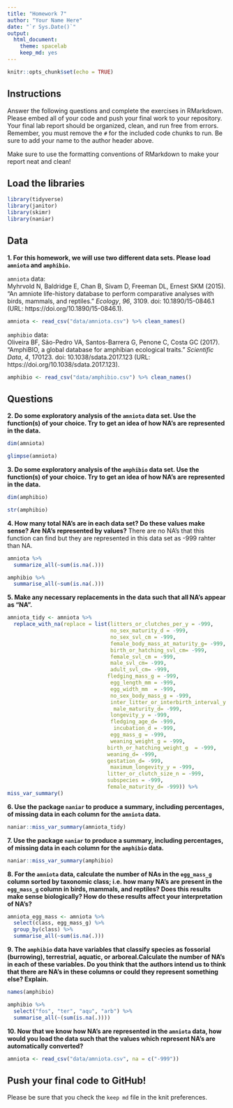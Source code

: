 ```yaml
---
title: "Homework 7"
author: "Your Name Here"
date: "`r Sys.Date()`"
output:
  html_document: 
    theme: spacelab
    keep_md: yes
---
```


```r
knitr::opts_chunk$set(echo = TRUE)
```

## Instructions
Answer the following questions and complete the exercises in RMarkdown. Please embed all of your code and push your final work to your repository. Your final lab report should be organized, clean, and run free from errors. Remember, you must remove the `#` for the included code chunks to run. Be sure to add your name to the author header above.  

Make sure to use the formatting conventions of RMarkdown to make your report neat and clean!  

## Load the libraries
```r
library(tidyverse)
library(janitor)
library(skimr)
library(naniar)
``` 

## Data
**1. For this homework, we will use two different data sets. Please load `amniota` and `amphibio`.**  

`amniota` data:  
Myhrvold N, Baldridge E, Chan B, Sivam D, Freeman DL, Ernest SKM (2015). “An amniote life-history
database to perform comparative analyses with birds, mammals, and reptiles.” _Ecology_, *96*, 3109.
doi: 10.1890/15-0846.1 (URL: https://doi.org/10.1890/15-0846.1).
```r
amniota <- read_csv("data/amniota.csv") %>% clean_names()
```

`amphibio` data:  
Oliveira BF, São-Pedro VA, Santos-Barrera G, Penone C, Costa GC (2017). “AmphiBIO, a global database
for amphibian ecological traits.” _Scientific Data_, *4*, 170123. doi: 10.1038/sdata.2017.123 (URL:
https://doi.org/10.1038/sdata.2017.123).
```r
amphibio <- read_csv("data/amphibio.csv") %>% clean_names()
```

## Questions  
**2. Do some exploratory analysis of the `amniota` data set. Use the function(s) of your choice. Try to get an idea of how NA's are represented in the data.**  
```r
dim(amniota)
```
```r
glimpse(amniota)
```

**3. Do some exploratory analysis of the `amphibio` data set. Use the function(s) of your choice. Try to get an idea of how NA's are represented in the data.**  
```r
dim(amphibio)
```
```r
str(amphibio)
```

**4. How many total NA's are in each data set? Do these values make sense? Are NA's represented by values?** 
There are no NA's that this function can find but they are represented in this data set as -999 rahter than NA. 
```r
amniota %>% 
  summarize_all(~sum(is.na(.)))
```
```r
amphibio %>% 
  summarise_all(~sum(is.na(.)))
```


**5. Make any necessary replacements in the data such that all NA's appear as "NA".**

```r
amniota_tidy <- amniota %>% 
  replace_with_na(replace = list(litters_or_clutches_per_y = -999, 
                                 no_sex_maturity_d = -999, 
                                 no_sex_svl_cm = -999, 
                                 female_body_mass_at_maturity_g= -999, 
                                 birth_or_hatching_svl_cm= -999, 
                                 female_svl_cm = -999, 
                                 male_svl_cm= -999, 
                                 adult_svl_cm= -999,
                                fledging_mass_g = -999, 
                                 egg_length_mm = -999, 
                                 egg_width_mm  = -999, 
                                 no_sex_body_mass_g = -999, 
                                 inter_litter_or_interbirth_interval_y = -999, 
                                  male_maturity_d= -999, 
                                 longevity_y = -999, 
                                 fledging_age_d= -999,
                                  incubation_d = -999, 
                                 egg_mass_g = -999, 
                                 weaning_weight_g = -999, 
                                birth_or_hatching_weight_g  = -999, 
                                weaning_d= -999, 
                                gestation_d= -999, 
                                 maximum_longevity_y = -999, 
                                litter_or_clutch_size_n = -999,
                                subspecies = -999,
                                female_maturity_d= -999)) %>% 
miss_var_summary()
```


**6. Use the package `naniar` to produce a summary, including percentages, of missing data in each column for the `amniota` data.**  
```r
naniar::miss_var_summary(amniota_tidy)
```

**7. Use the package `naniar` to produce a summary, including percentages, of missing data in each column for the `amphibio` data.**
```r
naniar::miss_var_summary(amphibio)
```

**8. For the `amniota` data, calculate the number of NAs in the `egg_mass_g` column sorted by taxonomic class; i.e. how many NA's are present in the `egg_mass_g` column in birds, mammals, and reptiles? Does this results make sense biologically? How do these results affect your interpretation of NA's?**  



```r
amniota_egg_mass <- amniota %>% 
  select(class, egg_mass_g) %>% 
  group_by(class) %>% 
  summarise_all(~sum(is.na(.)))
```

**9. The `amphibio` data have variables that classify species as fossorial (burrowing), terrestrial, aquatic, or arboreal.Calculate the number of NA's in each of these variables. Do you think that the authors intend us to think that there are NA's in these columns or could they represent something else? Explain.**

```r
names(amphibio)
```

```r
amphibio %>% 
  select("fos", "ter", "aqu", "arb") %>% 
  summarise_all(~(sum(is.na(.))))
```

**10. Now that we know how NA's are represented in the `amniota` data, how would you load the data such that the values which represent NA's are automatically converted?**
```r
amniota <- read_csv("data/amniota.csv", na = c("-999"))
```

## Push your final code to GitHub!
Please be sure that you check the `keep md` file in the knit preferences.  